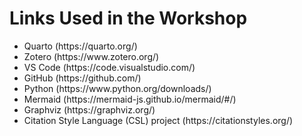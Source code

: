 # Links Used in the Workshop

- Quarto (https://quarto.org/)
- Zotero (https://www.zotero.org/)
- VS Code (https://code.visualstudio.com/)
- GitHub (https://github.com/)
- Python (https://www.python.org/downloads/)
- Mermaid (https://mermaid-js.github.io/mermaid/#/)
- Graphviz (https://graphviz.org/)
- Citation Style Language (CSL) project (https://citationstyles.org/)
